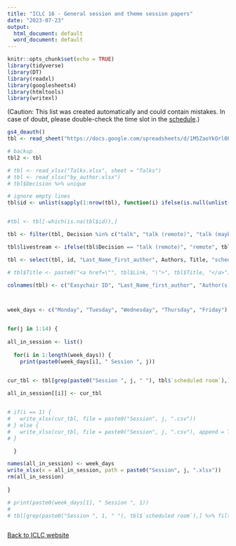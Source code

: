 ```yaml
---
title: "ICLC 16 - General session and theme session papers"
date: "2023-07-23"
output:
  html_document: default
  word_document: default
---
```


```r
knitr::opts_chunk$set(echo = TRUE)
library(tidyverse)
library(DT)
library(readxl)
library(googlesheets4)
library(htmltools)
library(writexl)
```


(Caution: This list was created automatically and could contain mistakes. In case of doubt, please double-check the time slot in the [schedule](https://iclc16.phil.hhu.de/schedule/).)


```r

gs4_deauth()
tbl <- read_sheet("https://docs.google.com/spreadsheets/d/1M5ZaoYkOrl0PQf3JbWwEz9GYVEwyXPWISGmhIGPSUAQ/edit?usp=sharing", sheet = "Talks")

# backup
tbl2 <- tbl

# tbl <- read_xlsx("Talks.xlsx", sheet = "Talks")
# tbl <- read_xlsx("by_author.xlsx")
# tbl$Decision %>% unique

# ignore empty lines
tbl$id <- unlist(sapply(1:nrow(tbl), function(i) ifelse(is.null(unlist(tbl$id[i])), NA, tbl$id[i])))


#tbl <- tbl[-which(is.na(tbl$id)),]

tbl <- filter(tbl, Decision %in% c("talk", "talk (remote)", "talk (maybe remote)"))

tbl$livestream <- ifelse(tbl$Decision == "talk (remote)", "remote", tbl$livestream)

tbl <- select(tbl, id, "Last_Name_first_author", Authors, Title, "scheduled_for", "scheduled_time", "scheduled_room", Link, `Theme session`, livestream)

# tbl$Title <- paste0("<a href=\"", tbl$Link, "\">", tbl$Title, "</a>")

colnames(tbl) <- c("Easychair ID", "Last_Name_first_author", "Author(s)", "Title", "scheduled for", "scheduled time", "scheduled room", "Link", "Theme session", "Livestream")



week_days <- c("Monday", "Tuesday", "Wednesday", "Thursday", "Friday")


for(j in 1:14) {
  
all_in_session <- list()
  
  for(i in 1:length(week_days)) {
    print(paste0(week_days[i], " Session ", j))

  
cur_tbl <- tbl[grep(paste0("Session ", j, " "), tbl$`scheduled room`),] %>% filter(`scheduled for` == week_days[i]) %>% arrange(`scheduled time`) %>% select(`Easychair ID`, "Author(s)", "Title", "scheduled time", "Livestream")

all_in_session[[i]] <- cur_tbl


# if(i == 1) {
#   write_xlsx(cur_tbl, file = paste0("Session", j, ".csv"))
# } else {
#   write_xlsx(cur_tbl, file = paste0("Session", j, ".csv"), append = T)
# }

  }

names(all_in_session) <- week_days
write_xlsx(x = all_in_session, path = paste0("Session", j, ".xlsx"))
rm(all_in_session)
  
}

# print(paste0(week_days[1], " Session ", 1))
# 
# tbl[grep(paste0("Session ", 1, " "), tbl$`scheduled room`),] %>% filter(`scheduled for` == week_days[1]) %>% arrange(`scheduled time`) %>% select(`Easychair ID`, "Author(s)", "Title", "scheduled time", "Livestream")



```


[Back to ICLC website](https://iclc16.phil.hhu.de/schedule)
